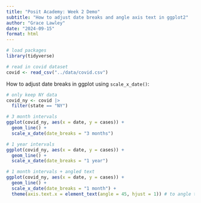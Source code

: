 ```yaml
---
title: "Posit Academy: Week 2 Demo"
subtitle: "How to adjust date breaks and angle axis text in ggplot2"
author: "Grace Lawley"
date: "2024-09-15"
format: html
---
```

  
```r
# load packages
library(tidyverse)

# read in covid dataset
covid <- read_csv("../data/covid.csv")
```


How to adjust date breaks in ggplot using `scale_x_date()`:
  
```r
# only keep NY data
covid_ny <- covid |> 
  filter(state == "NY")

# 3 month intervals
ggplot(covid_ny, aes(x = date, y = cases)) +
  geom_line() +
  scale_x_date(date_breaks = "3 months")

# 1 year intervals
ggplot(covid_ny, aes(x = date, y = cases)) +
  geom_line() +
  scale_x_date(date_breaks = "1 year")

# 1 month intervals + angled text
ggplot(covid_ny, aes(x = date, y = cases)) +
  geom_line() +
  scale_x_date(date_breaks = "1 month") +
  theme(axis.text.x = element_text(angle = 45, hjust = 1)) # to angle text and shift hjust
```


